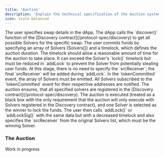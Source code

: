 ```yaml
---
title: 'Auction'
description: 'Explain the technical specification of the Auction system'
icon: scale-balanced
---
```


<Steps>
  <Step title="User Swap & Solver Discovery">
    The user specifies swap details in the dApp. The dApp calls the `discover()` function of the [Discovery contract](/protocol-spec/discovery) to get all possible Solvers for the specific swap.
  </Step>
  <Step title="User Commit">
    The user commits funds by specifying an array of Solvers (Solvers[]) and a timelock, which defines the auction duration. The timelock should allow a reasonable amount of time for the auction to take place. It can exceed the Solver's `lock()` timelock but must be reduced in `addLock` to prevent the Solver from potentially stealing user funds. At this stage, there is no need to specify the `srcReceiver`; the final `srcReceiver` will be added during `addLock`. In the `tokenCommitted` event, the array of Solvers must be emitted.
  </Step>
  <Step title="Auction">
    All Solvers subscribed to the `tokenCommitted` event for their respective addresses are notified. The auction ensures, that all specified solvers are registered in the [Discovery contract](/protocol-spec/discovery). The auction is executed (treated as a black box with the only requirement that the auction will only execute with Solvers registered in the Discovery contract), and one Solver is selected as the winner to lock the funds.
  </Step>
  <Step title="Lock">
    The user then calls `addLock()` or `addLockSig()` with the same data but with a decreased timelock and also specifies the `srcReceiver` from the original Solvers list, which must be the winning Solver.
  </Step>
</Steps>

### The Auction

<Warning>Work in progress</Warning>



